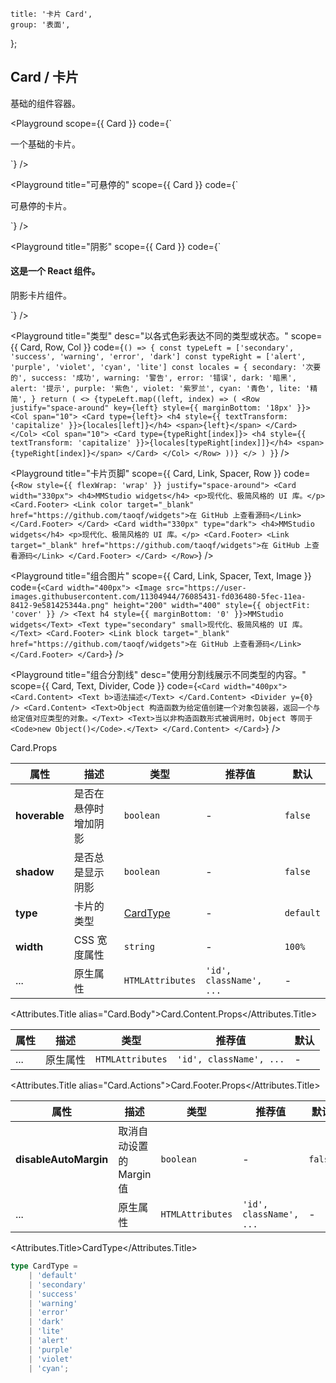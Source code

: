 
	title: '卡片 Card',
	group: '表面',
};

## Card / 卡片

基础的组件容器。

<Playground
	scope={{ Card }}
	code={`
<Card>
  <p>一个基础的卡片。</p>
</Card>
`}
/>

<Playground
	title="可悬停的"
	scope={{ Card }}
	code={`
<Card hoverable>
  <p>可悬停的卡片。</p>
</Card>
`}
/>

<Playground
	title="阴影"
	scope={{ Card }}
	code={`
<Card shadow>
  <h4>这是一个 React 组件。</h4>
  <p>阴影卡片组件。</p>
</Card>
`}
/>

<Playground
	title="类型"
	desc="以各式色彩表达不同的类型或状态。"
	scope={{ Card, Row, Col }}
	code={`
() => {
  const typeLeft = ['secondary', 'success', 'warning', 'error', 'dark']
  const typeRight = ['alert', 'purple', 'violet', 'cyan', 'lite']
  const locales = {
    secondary: '次要的', success: '成功', warning: '警告', error: '错误', dark: '暗黑',
    alert: '提示', purple: '紫色', violet: '紫罗兰', cyan: '青色', lite: '精简',
  }
  return (
    <>
      {typeLeft.map((left, index) => (
        <Row justify="space-around" key={left} style={{ marginBottom: '18px' }}>
          <Col span="10">
            <Card type={left}>
              <h4 style={{ textTransform: 'capitalize' }}>{locales[left]}</h4>
              <span>{left}</span>
            </Card>
          </Col>
          <Col span="10">
            <Card type={typeRight[index]}>
              <h4 style={{ textTransform: 'capitalize' }}>{locales[typeRight[index]]}</h4>
              <span>{typeRight[index]}</span>
            </Card>
          </Col>
        </Row>
      ))}
    </>
  )
}
`}
/>

<Playground
	title="卡片页脚"
	scope={{ Card, Link, Spacer, Row }}
	code={`
<Row style={{ flexWrap: 'wrap' }} justify="space-around">
  <Card width="330px">
    <h4>MMStudio widgets</h4>
    <p>现代化、极简风格的 UI 库。</p>
    <Card.Footer>
      <Link color target="_blank" href="https://github.com/taoqf/widgets">在 GitHub 上查看源码</Link>
    </Card.Footer>
  </Card>
  <Card width="330px" type="dark">
    <h4>MMStudio widgets</h4>
    <p>现代化、极简风格的 UI 库。</p>
    <Card.Footer>
      <Link target="_blank" href="https://github.com/taoqf/widgets">在 GitHub 上查看源码</Link>
    </Card.Footer>
  </Card>
</Row>
`}
/>

<Playground
	title="组合图片"
	scope={{ Card, Link, Spacer, Text, Image }}
	code={`
<Card width="400px">
  <Image src="https://user-images.githubusercontent.com/11304944/76085431-fd036480-5fec-11ea-8412-9e581425344a.png"
   height="200" width="400" style={{ objectFit: 'cover' }} />
  <Text h4 style={{ marginBottom: '0' }}>MMStudio widgets</Text>
  <Text type="secondary" small>现代化、极简风格的 UI 库。</Text>
  <Card.Footer>
    <Link block target="_blank" href="https://github.com/taoqf/widgets">在 GitHub 上查看源码</Link>
  </Card.Footer>
</Card>
`}
/>

<Playground
	title="组合分割线"
	desc="使用分割线展示不同类型的内容。"
	scope={{ Card, Text, Divider, Code }}
	code={`
<Card width="400px">
  <Card.Content>
    <Text b>语法描述</Text>
  </Card.Content>
  <Divider y={0} />
  <Card.Content>
    <Text>Object 构造函数为给定值创建一个对象包装器，返回一个与给定值对应类型的对象。</Text>
    <Text>当以非构造函数形式被调用时，Object 等同于 <Code>new Object()</Code>.</Text>
  </Card.Content>
</Card>
`}
/>

<Attributes edit="/pages/zh-cn/components/card.mdx">
<Attributes.Title>Card.Props</Attributes.Title>

| 属性          | 描述                 | 类型                  | 推荐值                  | 默认      |
| ------------- | -------------------- | --------------------- | ----------------------- | --------- |
| **hoverable** | 是否在悬停时增加阴影 | `boolean`             | -                       | `false`   |
| **shadow**    | 是否总是显示阴影     | `boolean`             | -                       | `false`   |
| **type**      | 卡片的类型           | [CardType](#cardtype) | -                       | `default` |
| **width**     | CSS 宽度属性         | `string`              | -                       | `100%`    |
| ...           | 原生属性             | `HTMLAttributes`      | `'id', className', ...` | -         |

<Attributes.Title alias="Card.Body">Card.Content.Props</Attributes.Title>

| 属性 | 描述     | 类型             | 推荐值                  | 默认 |
| ---- | -------- | ---------------- | ----------------------- | ---- |
| ...  | 原生属性 | `HTMLAttributes` | `'id', className', ...` | -    |

<Attributes.Title alias="Card.Actions">Card.Footer.Props</Attributes.Title>

| 属性                  | 描述                     | 类型             | 推荐值                  | 默认    |
| --------------------- | ------------------------ | ---------------- | ----------------------- | ------- |
| **disableAutoMargin** | 取消自动设置的 Margin 值 | `boolean`        | -                       | `false` |
| ...                   | 原生属性                 | `HTMLAttributes` | `'id', className', ...` | -       |

<Attributes.Title>CardType</Attributes.Title>

```ts
type CardType =
	| 'default'
	| 'secondary'
	| 'success'
	| 'warning'
	| 'error'
	| 'dark'
	| 'lite'
	| 'alert'
	| 'purple'
	| 'violet'
	| 'cyan';
```

</Attributes>

